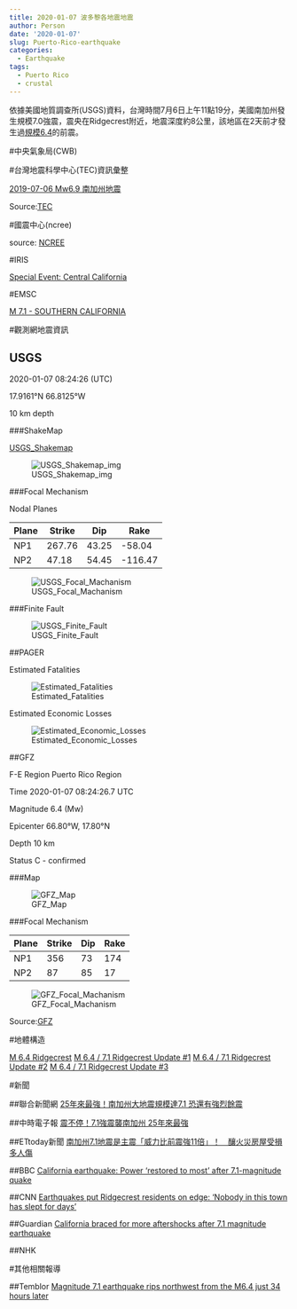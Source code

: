 ```yaml
---
title: 2020-01-07 波多黎各地震地震
author: Person
date: '2020-01-07'
slug: Puerto-Rico-earthquake
categories:
  - Earthquake
tags:
  - Puerto Rico
  - crustal
---
```


依據美國地質調查所(USGS)資料，台灣時間7月6日上午11點19分，美國南加州發生規模7.0強震，震央在Ridgecrest附近，地震深度約8公里，該地區在2天前才發生過[規模6.4](https://earthquake.usgs.gov/earthquakes/eventpage/ci38443183/executive)的前震。

#中央氣象局(CWB)

[]()


#台灣地震科學中心(TEC)資訊彙整

[2019-07-06 Mw6.9 南加州地震](http://tec.earth.sinica.edu.tw/new_web/upload/news/EQfile/2019-07-06_Mw6.9-California.pdf)


Source:[TEC](http://tec.earth.sinica.edu.tw/new_web/index.php)


#國震中心(ncree)

[]()

source: [NCREE](http://www.ncree.org/)

#IRIS

[Special Event: Central California](http://ds.iris.edu/ds/nodes/dmc/specialevents/2019/07/04/central-california/)


#EMSC

[M 7.1 - SOUTHERN CALIFORNIA](https://www.emsc-csem.org/Earthquake/earthquake.php?id=775626)


#觀測網地震資訊

## USGS


2020-01-07 08:24:26 (UTC)

17.9161°N 66.8125°W

10 km depth

###ShakeMap

[USGS_Shakemap](https://earthquake.usgs.gov/earthquakes/eventpage/us70006vll/shakemap/intensity)

![USGS_Shakemap_img](images/20200107/us70006vll_intensity.jpg)

###Focal Mechanism

Nodal Planes

| Plane | Strike | Dip  | Rake |
| ----- | ------ | ---- | ---- |
| NP1   | 267.76 | 43.25  | -58.04  |
| NP2   | 47.18 | 54.45  | -116.47  |

![USGS_Focal_Machanism](images/20200107/us70006vll_moment-tensor.png)

###Finite Fault

![USGS_Finite_Fault](images/20200107/us70006vll_finite_fault.png)

##PAGER

Estimated Fatalities

![Estimated_Fatalities](images/20200107/us70006vll_alertfatal_small.png)

Estimated Economic Losses

![Estimated_Economic_Losses](images/20200107/us70006vll_alertecon_small.png)


##GFZ

F-E Region Puerto Rico Region

Time 2020-01-07 08:24:26.7 UTC

Magnitude 6.4 (Mw)

Epicenter 66.80°W, 17.80°N

Depth 10 km

Status C - confirmed 

###Map

![GFZ_Map](images/20200107/gfz2020alpr.jpg)

###Focal Mechanism

| Plane | Strike | Dip  | Rake |
| ----- | ------ | ---- | ---- |
| NP1   | 356   |   73   |   174 |
| NP2   | 87   |   85   |   17 |

![GFZ_Focal_Machanism](images/20200107/gfz2020alpr_bb.png)

Source:[GFZ](http://geofon.gfz-potsdam.de/eqinfo/event.php?id=gfz2020alpr)

#地體構造

[M 6.4 Ridgecrest](http://earthjay.com/?p=8656)
[M 6.4 / 7.1 Ridgecrest Update #1](http://earthjay.com/?p=8706)
[M 6.4 / 7.1 Ridgecrest Update #2](http://earthjay.com/?p=8806)
[M 6.4 / 7.1 Ridgecrest Update #3](http://earthjay.com/?p=8850)


#新聞

##聯合新聞網
[25年來最強！南加州大地震規模達7.1 恐還有強烈餘震](https://udn.com/news/story/6811/3913335)

##中時電子報
[震不停！7.1強震襲南加州 25年來最強](https://www.chinatimes.com/realtimenews/20190706001294-260408?chdtv)

##ETtoday新聞
[南加州7.1地震是主震「威力比前震強11倍」！　釀火災房屋受損多人傷](https://www.ettoday.net/news/20190706/1483699.htm)

##BBC
[California earthquake: Power 'restored to most' after 7.1-magnitude quake](https://www.bbc.com/news/world-us-canada-48891511)

##CNN
[Earthquakes put Ridgecrest residents on edge: 'Nobody in this town has slept for days'](https://edition.cnn.com/2019/07/05/us/california-earthquake/index.html)

##Guardian
[California braced for more aftershocks after 7.1 magnitude earthquake](https://www.theguardian.com/us-news/2019/jul/05/southern-california-ridgecrest-earthquake-aftershocks-damage)

##NHK
[]()

#其他相關報導

##Temblor
[Magnitude 7.1 earthquake rips northwest from the M6.4 just 34 hours later](https://temblor.net/earthquake-insights/magnitude-7-1-earthquake-rips-northwest-from-the-m6-4-just-34-hours-later-9041/)


